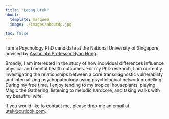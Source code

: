 ```yaml
---
title: "Leong Utek"
about:
  template: marquee
  image: ./images/aboutdp.jpg

toc: false
---
```


I am a Psychology PhD candidate at the National University of Singapore, advised by [Associate Professor Ryan Hong](https://profile.nus.edu.sg/fass/psyhysr/).

Broadly, I am interested in the study of how individual differences influence physical and mental health outcomes. For my PhD research, I am currently investigating the relationships between a core transdiagnostic vulnerability and internalizing psychopathology using psychological network modelling. During my free time, I enjoy tending to my tropical houseplants, playing Magic the Gathering, listening to melodic hardcore, and taking walks with my beautiful wife.

If you would like to contact me, please drop me an email at [utek\@outlook.com](mailto:utek@outlook.com).
